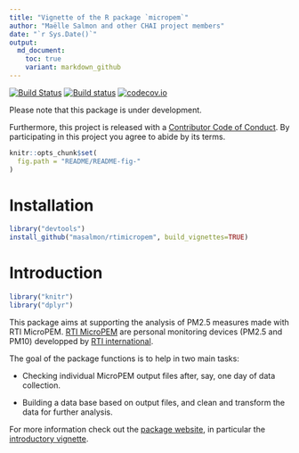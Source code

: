 ```yaml
---
title: "Vignette of the R package `micropem`"
author: "Maëlle Salmon and other CHAI project members"
date: "`r Sys.Date()`"
output:
  md_document:
    toc: true
    variant: markdown_github
---
```

[![Build Status](https://travis-ci.org/maelle/rtimicropem.svg?branch=master)](https://travis-ci.org/maelle/rtimicropem)
[![Build status](https://ci.appveyor.com/api/projects/status/dfp77q03989j90fw?svg=true)](https://ci.appveyor.com/project/masalmon/rtimicropem)
[![codecov.io](https://codecov.io/github/maelle/rtimicropem/coverage.svg?branch=master)](https://codecov.io/github/maelle/rtimicropem?branch=master)

Please note that this package is under development.

Furthermore, this project is released with a [Contributor Code of Conduct](https://github.com/masalmon/rtimicropem/blob/master/CONDUCT.md). By participating in this project you agree to abide by its terms.

```r
knitr::opts_chunk$set(
  fig.path = "README/README-fig-"
)
```
# Installation

```r
library("devtools")
install_github("masalmon/rtimicropem", build_vignettes=TRUE)
```

# Introduction

```r
library("knitr")
library("dplyr")
```

This package aims at supporting the analysis of PM2.5 measures made with RTI MicroPEM. [RTI MicroPEM](https://www.rti.org/sites/default/files/brochures/rti_micropem.pdf) are personal monitoring devices (PM2.5 and PM10) developped by [RTI international](https://www.rti.org/).

The goal of the package functions is to help in two main tasks:

* Checking individual MicroPEM output files after, say, one day of data collection.

* Building a data base based on output files, and clean and transform the data for further analysis.

For more information check out the [package website](http://www.masalmon.eu/rtimicropem), in particular the [introductory vignette](http://www.masalmon.eu/rtimicropem/articles/vignette_ammon.html).
